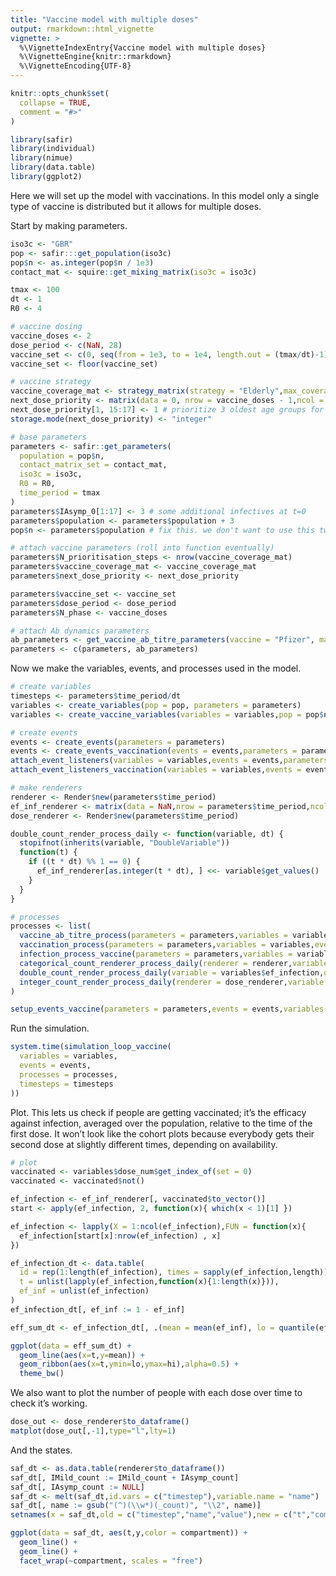 ```yaml
---
title: "Vaccine model with multiple doses"
output: rmarkdown::html_vignette
vignette: >
  %\VignetteIndexEntry{Vaccine model with multiple doses}
  %\VignetteEngine{knitr::rmarkdown}
  %\VignetteEncoding{UTF-8}
---
```


```r
knitr::opts_chunk$set(
  collapse = TRUE,
  comment = "#>"
)
```

```r
library(safir)
library(individual)
library(nimue)
library(data.table)
library(ggplot2)
```

Here we will set up the model with vaccinations. In this model only a single type of vaccine is distributed but it allows for multiple doses.

Start by making parameters.

```r
iso3c <- "GBR"
pop <- safir:::get_population(iso3c)
pop$n <- as.integer(pop$n / 1e3)
contact_mat <- squire::get_mixing_matrix(iso3c = iso3c)

tmax <- 100
dt <- 1
R0 <- 4

# vaccine dosing
vaccine_doses <- 2
dose_period <- c(NaN, 28)
vaccine_set <- c(0, seq(from = 1e3, to = 1e4, length.out = (tmax/dt)-1))
vaccine_set <- floor(vaccine_set)

# vaccine strategy
vaccine_coverage_mat <- strategy_matrix(strategy = "Elderly",max_coverage = 0.2)
next_dose_priority <- matrix(data = 0, nrow = vaccine_doses - 1,ncol = ncol(vaccine_coverage_mat))
next_dose_priority[1, 15:17] <- 1 # prioritize 3 oldest age groups for next dose
storage.mode(next_dose_priority) <- "integer"

# base parameters
parameters <- safir::get_parameters(
  population = pop$n,
  contact_matrix_set = contact_mat,
  iso3c = iso3c,
  R0 = R0,
  time_period = tmax
)
parameters$IAsymp_0[1:17] <- 3 # some additional infectives at t=0
parameters$population <- parameters$population + 3
pop$n <- parameters$population # fix this. we don't want to use this twice.

# attach vaccine parameters (roll into function eventually)
parameters$N_prioritisation_steps <- nrow(vaccine_coverage_mat)
parameters$vaccine_coverage_mat <- vaccine_coverage_mat
parameters$next_dose_priority <- next_dose_priority

parameters$vaccine_set <- vaccine_set
parameters$dose_period <- dose_period
parameters$N_phase <- vaccine_doses

# attach Ab dynamics parameters
ab_parameters <- get_vaccine_ab_titre_parameters(vaccine = "Pfizer", max_dose = vaccine_doses)
parameters <- c(parameters, ab_parameters)
```

Now we make the variables, events, and processes used in the model.

```r
# create variables
timesteps <- parameters$time_period/dt
variables <- create_variables(pop = pop, parameters = parameters)
variables <- create_vaccine_variables(variables = variables,pop = pop$n,max_dose = vaccine_doses)

# create events
events <- create_events(parameters = parameters)
events <- create_events_vaccination(events = events,parameters = parameters)
attach_event_listeners(variables = variables,events = events,parameters = parameters, dt = dt)
attach_event_listeners_vaccination(variables = variables,events = events,parameters = parameters,dt = dt)

# make renderers
renderer <- Render$new(parameters$time_period)
ef_inf_renderer <- matrix(data = NaN,nrow = parameters$time_period,ncol = sum(pop$n))
dose_renderer <- Render$new(parameters$time_period)

double_count_render_process_daily <- function(variable, dt) {
  stopifnot(inherits(variable, "DoubleVariable"))
  function(t) {
    if ((t * dt) %% 1 == 0) {
      ef_inf_renderer[as.integer(t * dt), ] <<- variable$get_values()
    }
  }
}

# processes
processes <- list(
  vaccine_ab_titre_process(parameters = parameters,variables = variables,events = events,dt = dt),
  vaccination_process(parameters = parameters,variables = variables,events = events,dt = dt),
  infection_process_vaccine(parameters = parameters,variables = variables,events = events,dt = dt),
  categorical_count_renderer_process_daily(renderer = renderer,variable = variables$states,categories = variables$states$get_categories(),dt = dt),
  double_count_render_process_daily(variable = variables$ef_infection,dt = dt),
  integer_count_render_process_daily(renderer = dose_renderer,variable = variables$dose_num,margin = 0:2,dt = dt)
)

setup_events_vaccine(parameters = parameters,events = events,variables = variables,dt = dt)
```

Run the simulation.

```r
system.time(simulation_loop_vaccine(
  variables = variables,
  events = events,
  processes = processes,
  timesteps = timesteps
))
```

Plot. This lets us check if people are getting vaccinated; it's the efficacy against infection, averaged over the population, relative to the time of the first dose. It won't look like the cohort plots because everybody gets their second dose at slightly different times, depending on availability.

```r
# plot
vaccinated <- variables$dose_num$get_index_of(set = 0)
vaccinated <- vaccinated$not()

ef_infection <- ef_inf_renderer[, vaccinated$to_vector()]
start <- apply(ef_infection, 2, function(x){ which(x < 1)[1] })

ef_infection <- lapply(X = 1:ncol(ef_infection),FUN = function(x){
  ef_infection[start[x]:nrow(ef_infection) , x]
})

ef_infection_dt <- data.table(
  id = rep(1:length(ef_infection), times = sapply(ef_infection,length)),
  t = unlist(lapply(ef_infection,function(x){1:length(x)})),
  ef_inf = unlist(ef_infection)
)
ef_infection_dt[, ef_inf := 1 - ef_inf]

eff_sum_dt <- ef_infection_dt[, .(mean = mean(ef_inf), lo = quantile(ef_inf,probs =0.025) , hi = quantile(ef_inf,probs = 0.975)) , by = .(t)]

ggplot(data = eff_sum_dt) +
  geom_line(aes(x=t,y=mean)) +
  geom_ribbon(aes(x=t,ymin=lo,ymax=hi),alpha=0.5) +
  theme_bw()
```

We also want to plot the number of people with each dose over time to check it's working.

```r
dose_out <- dose_renderer$to_dataframe()
matplot(dose_out[,-1],type="l",lty=1)
```

And the states.

```r
saf_dt <- as.data.table(renderer$to_dataframe())
saf_dt[, IMild_count := IMild_count + IAsymp_count]
saf_dt[, IAsymp_count := NULL]
saf_dt <- melt(saf_dt,id.vars = c("timestep"),variable.name = "name")
saf_dt[, name := gsub("(^)(\\w*)(_count)", "\\2", name)]
setnames(x = saf_dt,old = c("timestep","name","value"),new = c("t","compartment","y"))

ggplot(data = saf_dt, aes(t,y,color = compartment)) +
  geom_line() +
  geom_line() +
  facet_wrap(~compartment, scales = "free")
```
